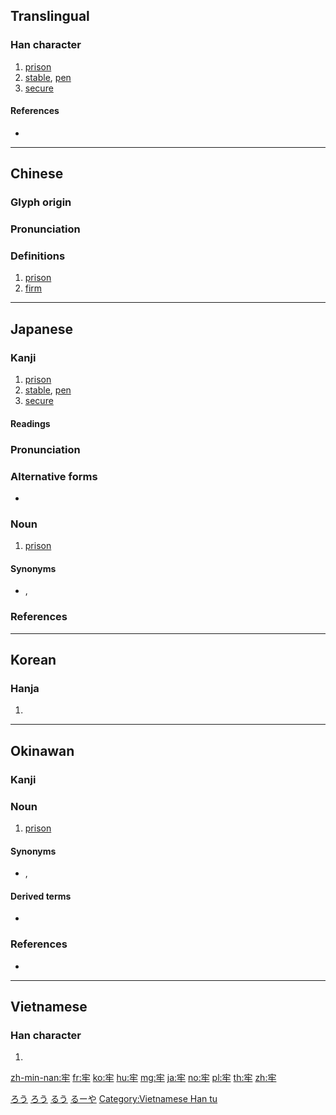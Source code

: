 {{character info/new}}
==Translingual==

===Han character===
{{Han char|rn=93|rad=牛|as=03|sn=7|four=30502|canj=JHQ|ids=⿱宀牛}}

# [[prison]]
# [[stable]], [[pen]]
# [[secure]]

====References====
* {{Han ref|kx=0698.010|dkj=19934|dj=1110.020|hdz=31802.060|uh=7262|ud=29282|bh=A863|bd=43107}}

----

==Chinese==
{{zh-forms}}

===Glyph origin===
{{Han etym}}

===Pronunciation===
{{zh-pron
|m=láo
|ma=y
|c=lou4
|h=pfs=
|md=
|mn=xm,zz:lâu/tiâu/qz:láu/lô/qz:lô͘
|mn_note=lâu - vernacular; tiâu/láu - vernacular (俗); lô/lô͘ - literary
|w=
|mc=y
|oc=y
|cat=n,a
}}

===Definitions===
{{zh-hanzi}}

# [[prison]]
# [[firm]]

----

==Japanese==

===Kanji===
{{ja-kanji|rs=牛03}}

# [[prison]]
# [[stable]], [[pen]]
# [[secure]]

====Readings====
{{ja-readings|goon=[[ろう]] (rō)|kanon=[[ろう]] (rō)|kun=[[ひとや]] (hitoya), [[かたい]] (katai)}}

{{ja-kanjitab|ろう|yomi=o}}

===Pronunciation===
{{ja-pron|yomi=o|ろう|acc=1|acc_ref=DJR,NHK}}

===Alternative forms===
* {{ja-l|籠}}

===Noun===
{{ja-noun|ろう|hhira=らう}}

# [[prison]]

====Synonyms====
* {{ja-r|監獄|かんごく}}, {{ja-r|牢屋|ろうや}}

===References===
<references/>

[[Category:ja:Buildings|ろう]]
[[Category:ja:Prison|ろう]]

----

==Korean==

===Hanja===
{{ko-hanja|hangeul=[[뢰]], [[뇌]], [[로]], [[노]]|eumhun=|rv=roe, noe, ro, no|mr=roe, noe, ro, no|y=loy, noy, lo, no}}

# {{defn|lang=ko|sort=牛03}}

----

==Okinawan==

===Kanji===
{{head|ryu|kanji|hiragana|るー|romaji|rū}}

===Noun===
{{head|ryu|noun|hiragana|るー|romaji|rū}}

# [[prison]]

====Synonyms====
* {{l|ryu|監獄|tr=[[かんぐく]], ''[[kanguku]]''}}, {{l|ryu|牢屋|tr=[[るーや]], ''[[rūya]]''}}

====Derived terms====
* {{l|ryu|牢屋|tr=[[るーや]], ''[[rūya]]''||[[prison]]}}

===References===
* {{R:Okinawago Jiten}}

[[Category:ryu:Buildings|るう]]
[[Category:ryu:Prison|るーや]]

----

==Vietnamese==

===Han character===
{{vi-readings|rs=牛03| hanviet = [[lao]], [[lào]], [[sao]], [[sau]]}}

# {{defn|lang=vi|sort=牛03}}

[[Category:Vietnamese Han tu]]

[[zh-min-nan:牢]]
[[fr:牢]]
[[ko:牢]]
[[hu:牢]]
[[mg:牢]]
[[ja:牢]]
[[no:牢]]
[[pl:牢]]
[[th:牢]]
[[zh:牢]]